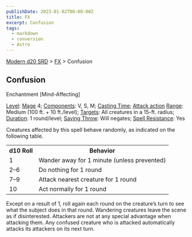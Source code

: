 ```yaml
---
publishDate: 2023-01-02T00:00:00Z
title: FX
excerpt: Confusion
tags:
  - markdown
  - conversion
  - Astro
---
```


[Modern d20 SRD](/#modernD20) > [FX](modern-d20-srd-fx-index) > Confusion

## Confusion

Enchantment [Mind-Affecting]

[Level](modern-d20-srd-fx-level): [Mage](modern-d20-srd-classes-advanced-mage)
4; [Components](modern-d20-srd-fx-components): V, S, M; [Casting Time](modern-d20-srd-fx-casting-time); [Attack action](modern-d20-srd-combat-attack-actions) [Range](modern-d20-srd-fx-range): Medium (100 ft. + 10
ft./level); [Targets](modern-d20-srd-fx-target): All creatures in a 15-ft.
radius; [Duration](modern-d20-srd-fx-duration): 1 round/level; [Saving Throw](modern-d20-srd-basics-saving-throws): Will negates; [Spell Resistance](modern-d20-srd-special-abilities-spell-resistance): Yes

Creatures affected by this spell behave randomly, as indicated on the
following table.


<table> <tr> <th>d10 Roll</th> <th>Behavior</th> </tr> <tr><td> 1</td><td> Wander away for 1 minute (unless prevented) </td></tr> <tr class="shaded"><td> 2–6</td><td> Do nothing for 1 round </td></tr> <tr><td> 7–9</td><td> Attack nearest creature for 1 round </td></tr> <tr class="shaded"><td> 10</td><td> Act normally for 1 round </td></tr> </table>



Except on a result of 1, roll again each round on the creature’s turn to see
what the subject does in that round. Wandering creatures leave the scene as if
disinterested. Attackers are not at any special advantage when attacking them.
Any confused creature who is attacked automatically attacks its attackers on
its next turn.

